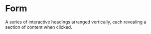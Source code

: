 # Form

A series of interactive headings arranged vertically, each revealing a section of content when clicked.

